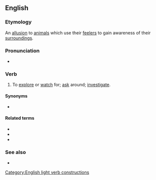 ==English==

===Etymology===
An [[allusion]] to [[animals]] which use their [[feeler]]s to gain awareness of their [[surroundings]].

===Pronunciation===
* {{audio|en|En-au-put out feelers.ogg|Audio (AU)}}

===Verb===
{{en-verb|[[put]]<,,put> [[out]] [[feeler]]s}}

# {{lb|en|idiomatic}} To [[explore]] or [[watch]] for; [[ask]] around; [[investigate]].
#: {{ux|en|I will '''put out feelers''' and see what I can [[find out]] about that.}}

====Synonyms====
* {{l|en|test the waters}}

====Related terms====
* {{l|en|put out}}
* {{l|en|feel}}
* {{l|en|feeler}}

===See also===
* {{l|en|trial balloon}}
[[Category:English light verb constructions]]